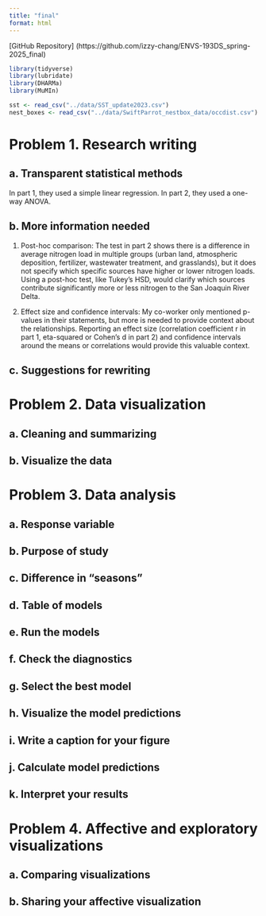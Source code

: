 ```yaml
---
title: "final"
format: html
---
```


\[GitHub Repository\] (https://github.com/izzy-chang/ENVS-193DS_spring-2025_final)

```r
library(tidyverse)
library(lubridate)
library(DHARMa)
library(MuMIn)

sst <- read_csv("../data/SST_update2023.csv")
nest_boxes <- read_csv("../data/SwiftParrot_nestbox_data/occdist.csv")
```

# Problem 1. Research writing

## a. Transparent statistical methods
In part 1, they used a simple linear regression. In part 2, they used a one-way ANOVA.

## b. More information needed
1. Post-hoc comparison: The test in part 2 shows there is a difference in average nitrogen load in multiple groups (urban land, atmospheric deposition, fertilizer, wastewater treatment, and grasslands), but it does not specify which specific sources have higher or lower nitrogen loads. Using a post-hoc test, like Tukey's HSD, would clarify which sources contribute significantly more or less nitrogen to the San Joaquin River Delta.

2. Effect size and confidence intervals: My co-worker only mentioned p-values in their statements, but more is needed to provide context about the relationships. Reporting an effect size (correlation coefficient r in part 1, eta-squared or Cohen's d in part 2) and confidence intervals around the means or correlations would provide this valuable context.

## c. Suggestions for rewriting


# Problem 2. Data visualization

## a. Cleaning and summarizing

## b. Visualize the data


# Problem 3. Data analysis

## a. Response variable

## b. Purpose of study

## c. Difference in "seasons"

## d. Table of models

## e. Run the models

## f. Check the diagnostics

## g. Select the best model

## h. Visualize the model predictions

## i. Write a caption for your figure

## j. Calculate model predictions

## k. Interpret your results


# Problem 4. Affective and exploratory visualizations

## a. Comparing visualizations

## b. Sharing your affective visualization
